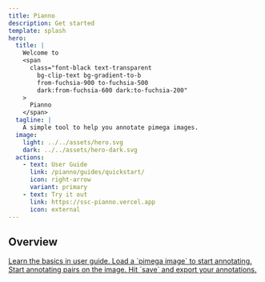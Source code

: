 ```yaml
---
title: Pianno
description: Get started
template: splash
hero:
  title: |
    Welcome to
    <span
      class="font-black text-transparent
        bg-clip-text bg-gradient-to-b
        from-fuchsia-900 to-fuchsia-500
        dark:from-fuchsia-600 dark:to-fuchsia-200"
    >
      Pianno
    </span>
  tagline: |
    A simple tool to help you annotate pimega images.
  image:
    light: ../../assets/hero.svg
    dark: ../../assets/hero-dark.svg
  actions:
    - text: User Guide
      link: /pianno/guides/quickstart/
      icon: right-arrow
      variant: primary
    - text: Try it out
      link: https://ssc-pianno.vercel.app
      icon: external
---
```



## Overview

<CardGrid stagger>
  <a href="/pianno/guides/quickstart" className="no-underline">
    <Card title="Read the docs" icon="open-book">
      Learn the basics in user guide.
    </Card>
  </a>
  <a href="/pianno/guides/load-image" className="no-underline">
    <Card title="Load image" icon="add-document">
      Load a `pimega image` to start annotating.
    </Card>
  </a>
  <a href="/pianno/guides/annotation/" className="no-underline">
    <Card title="First annotation" icon="pencil">
      Start annotating pairs on the image.
    </Card>
  </a>
  <a href="/pianno/guides/save" className="no-underline">
    <Card title="Save your annotations" icon="document">
      Hit `save` and export your annotations.
    </Card>
  </a>
</CardGrid>
